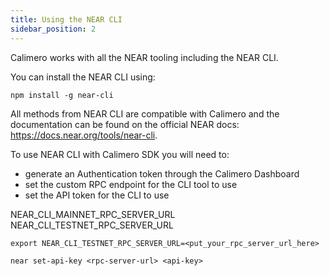 ```yaml
---
title: Using the NEAR CLI
sidebar_position: 2
---
```


Calimero works with all the NEAR tooling including the NEAR CLI.

You can install the NEAR CLI using: 
```
npm install -g near-cli
```

All methods from NEAR CLI are compatible with Calimero and the documentation can be found on the official NEAR docs: https://docs.near.org/tools/near-cli.


To use NEAR CLI with Calimero SDK you will need to:
- generate an Authentication token through the Calimero Dashboard
- set the custom RPC endpoint for the CLI tool to use
- set the API token for the CLI to use

NEAR_CLI_MAINNET_RPC_SERVER_URL
NEAR_CLI_TESTNET_RPC_SERVER_URL

```
export NEAR_CLI_TESTNET_RPC_SERVER_URL=<put_your_rpc_server_url_here>
```


```
near set-api-key <rpc-server-url> <api-key>
```



